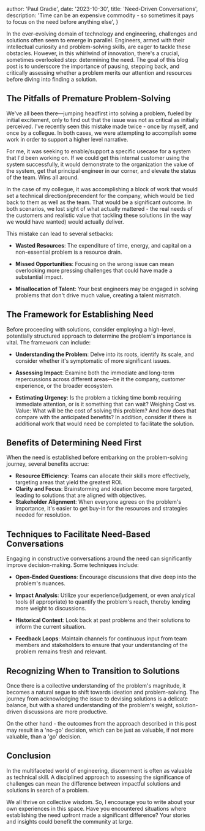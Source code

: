 


  author: 'Paul Gradie',
  date: '2023-10-30',
  title: 'Need-Driven Conversations',
  description:
    'Time can be an expensive commodity - so sometimes it pays to focus on the need before anything else',
}

<BlogImage src={devs2} />

In the ever-evolving domain of technology and engineering, challenges and solutions often seem to emerge in parallel. Engineers, armed with their intellectual curiosity and problem-solving skills, are eager to tackle these obstacles. However, in this whirlwind of innovation, there's a crucial, sometimes overlooked step: determining the need. The goal of this blog post is to underscore the importance of pausing, stepping back, and critically assessing whether a problem merits our attention and resources before diving into finding a solution.

## The Pitfalls of Premature Problem-Solving

<BlogImage src={pit} />

We've all been there—jumping headfirst into solving a problem, fueled by initial excitement, only to find out that the issue was not as critical as initially perceived. I've recently seen this mistake made twice - once by myself, and once by a collegue. In both cases, we were attempting to accomplish some work in order to support a higher level narrative.

For me, it was seeking to enable/support a specific usecase for a system that I'd been working on. If we could get this internal customer using the system successfully, it would demonstrate to the organization the value of the system, get that principal engineer in our corner, and elevate the status of the team. Wins all around.

In the case of my collegue, it was accomplishing a block of work that would set a technical direction/precendent for the company, which would be tied back to them as well as the team. That would be a significant outcome. In both scenarios, we lost sight of what actually mattered - the real needs of the customers and realistic value that tackling these solutions (in the way we would have wanted) would actually deliver.

This mistake can lead to several setbacks:

- **Wasted Resources**: The expenditure of time, energy, and capital on a non-essential problem is a resource drain.

- **Missed Opportunities**: Focusing on the wrong issue can mean overlooking more pressing challenges that could have made a substantial impact.

- **Misallocation of Talent**: Your best engineers may be engaged in solving problems that don't drive much value, creating a talent mismatch.

## The Framework for Establishing Need

<BlogImage src={needs} />

Before proceeding with solutions, consider employing a high-level, potentially structured approach to determine the problem's importance is vital. The framework can include:

- **Understanding the Problem**: Delve into its roots, identify its scale, and consider whether it's symptomatic of more significant issues.

- **Assessing Impact**: Examine both the immediate and long-term repercussions across different areas—be it the company, customer experience, or the broader ecosystem.

- **Estimating Urgency**: Is the problem a ticking time bomb requiring immediate attention, or is it something that can wait?
  Weighing Cost vs. Value: What will be the cost of solving this problem? And how does that compare with the anticipated benefits? In addition, consider if there is additional work that would need be completed to facilitate the solution.

## Benefits of Determining Need First

When the need is established before embarking on the problem-solving journey, several benefits accrue:

- **Resource Efficiency**: Teams can allocate their skills more effectively, targeting areas that yield the greatest ROI.
- **Clarity and Focus**: Brainstorming and ideation become more targeted, leading to solutions that are aligned with objectives.
- **Stakeholder Alignment**: When everyone agrees on the problem's importance, it's easier to get buy-in for the resources and strategies needed for resolution.

## Techniques to Facilitate Need-Based Conversations

Engaging in constructive conversations around the need can significantly improve decision-making. Some techniques include:

- **Open-Ended Questions**: Encourage discussions that dive deep into the problem's nuances.

- **Impact Analysis**: Utilize your experience/judgement, or even analytical tools (if appropriate) to quantify the problem's reach, thereby lending more weight to discussions.

- **Historical Context**: Look back at past problems and their solutions to inform the current situation.

- **Feedback Loops**: Maintain channels for continuous input from team members and stakeholders to ensure that your understanding of the problem remains fresh and relevant.

## Recognizing When to Transition to Solutions

<BlogImage src={transition} />

Once there is a collective understanding of the problem's magnitude, it becomes a natural segue to shift towards ideation and problem-solving. The journey from acknowledging the issue to devising solutions is a delicate balance, but with a shared understanding of the problem's weight, solution-driven discussions are more productive.

On the other hand - the outcomes from the approach described in this post may result in a 'no-go' decision, which can be just as valuable, if not more valuable, than a 'go' decision.

## Conclusion

<BlogImage src={win} />

In the multifaceted world of engineering, discernment is often as valuable as technical skill. A disciplined approach to assessing the significance of challenges can mean the difference between impactful solutions and solutions in search of a problem.

We all thrive on collective wisdom. So, I encourage you to write about your own experiences in this space. Have you encountered situations where establishing the need upfront made a significant difference? Your stories and insights could benefit the community at large.
